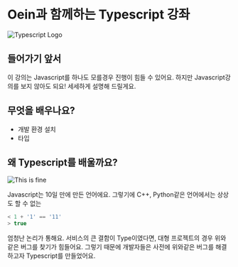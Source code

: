 # Oein과 함께하는 Typescript 강좌

![Typescript Logo](https://velog.velcdn.com/images/real-bird/post/f930709b-b453-4499-9375-82c9481b1d97/image.png)

## 들어가기 앞서

이 강의는 Javascript를 하나도 모를경우 진행이 힘들 수 있어요. 하지만 Javascript강의를 보지 않아도 되요! 세세하게 설명해 드릴게요.

## 무엇을 배우나요?

- 개발 환경 설치
- 타입

## 왜 Typescript를 배울까요?

![This is fine](https://wompampsupport.azureedge.net/fetchimage?siteId=7575&v=2&jpgQuality=100&width=700&url=https%3A%2F%2Fi.kym-cdn.com%2Fphotos%2Fimages%2Fnewsfeed%2F001%2F401%2F347%2F312.jpg)

Javascript는 10일 만에 만든 언어에요. 그렇기에 C++, Python같은 언어에서는 상상도 할 수 없는

```js
< 1 + '1' == '11'
> true
```

엄청난 논리가 통해요. 서비스의 큰 결함이 Type이였다면, 대형 프로젝트의 경우 위와 같은 버그를 찾기가 힘들어요. 그렇기 때문에 개발자들은 사전에 위와같은 버그를 해결하고자 Typescript를 만들었어요.
